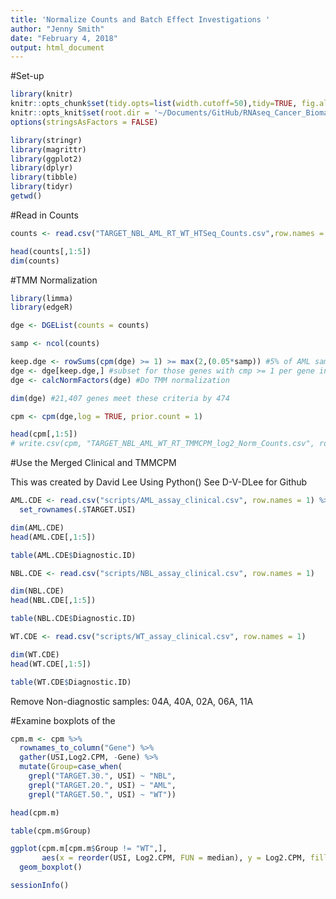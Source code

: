```yaml
---
title: 'Normalize Counts and Batch Effect Investigations '
author: "Jenny Smith"
date: "February 4, 2018"
output: html_document
---
```



#Set-up 

```r
library(knitr)
knitr::opts_chunk$set(tidy.opts=list(width.cutoff=50),tidy=TRUE, fig.align='center', fig.height=5, fig.width=8, dpi = 600)
knitr::opts_knit$set(root.dir = '~/Documents/GitHub/RNAseq_Cancer_Biomarkers/')
options(stringsAsFactors = FALSE)
```


```r
library(stringr)
library(magrittr)
library(ggplot2)
library(dplyr)
library(tibble)
library(tidyr)
getwd()
```


#Read in Counts 

```r
counts <- read.csv("TARGET_NBL_AML_RT_WT_HTSeq_Counts.csv",row.names = 1)

head(counts[,1:5])
dim(counts)
```



#TMM Normalization 

```r
library(limma)
library(edgeR)
```

```r
dge <- DGEList(counts = counts)
```

```r
samp <- ncol(counts)

keep.dge <- rowSums(cpm(dge) >= 1) >= max(2,(0.05*samp)) #5% of AML samples has cpm of at least 1 for a gene
dge <- dge[keep.dge,] #subset for those genes with cmp >= 1 per gene in AML samples
dge <- calcNormFactors(dge) #Do TMM normalization
```

```r
dim(dge) #21,407 genes meet these criteria by 474 

cpm <- cpm(dge,log = TRUE, prior.count = 1)

head(cpm[,1:5])
# write.csv(cpm, "TARGET_NBL_AML_WT_RT_TMMCPM_log2_Norm_Counts.csv", row.names = TRUE)
```
 


#Use the Merged Clinical and TMMCPM 

This was created by David Lee Using Python()
See D-V-DLee for Github 


```r
AML.CDE <- read.csv("scripts/AML_assay_clinical.csv", row.names = 1) %>%
  set_rownames(.$TARGET.USI)

dim(AML.CDE)
head(AML.CDE[,1:5])
```


```r
table(AML.CDE$Diagnostic.ID)
```

```r
NBL.CDE <- read.csv("scripts/NBL_assay_clinical.csv", row.names = 1)

dim(NBL.CDE)
head(NBL.CDE[,1:5])
```

```r
table(NBL.CDE$Diagnostic.ID)
```


```r
WT.CDE <- read.csv("scripts/WT_assay_clinical.csv", row.names = 1)

dim(WT.CDE)
head(WT.CDE[,1:5])
```


```r
table(WT.CDE$Diagnostic.ID)
```

Remove Non-diagnostic samples: 04A, 40A, 02A, 06A, 11A


#Examine boxplots of the 

```r
cpm.m <- cpm %>% 
  rownames_to_column("Gene") %>% 
  gather(USI,Log2.CPM, -Gene) %>%
  mutate(Group=case_when(
    grepl("TARGET.30.", USI) ~ "NBL",
    grepl("TARGET.20.", USI) ~ "AML",
    grepl("TARGET.50.", USI) ~ "WT"))

head(cpm.m)
```

```r
table(cpm.m$Group)
```


```r
ggplot(cpm.m[cpm.m$Group != "WT",], 
       aes(x = reorder(USI, Log2.CPM, FUN = median), y = Log2.CPM, fill=Group)) +
  geom_boxplot()
```



```r
sessionInfo()
```




